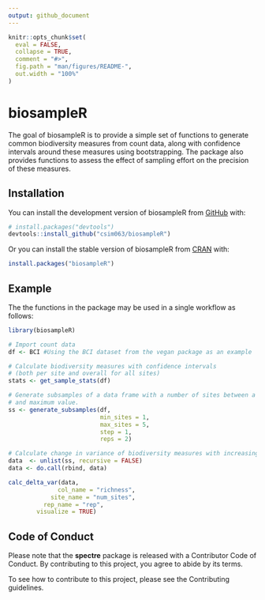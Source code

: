 ```yaml
---
output: github_document
---
```


<!-- README.md is generated from README.Rmd. Please edit that file -->

```r
knitr::opts_chunk$set(
  eval = FALSE,
  collapse = TRUE,
  comment = "#>",
  fig.path = "man/figures/README-",
  out.width = "100%"
)
```

# biosampleR

<!-- badges: start -->
<!-- badges: end -->

The goal of biosampleR is to provide a simple set of functions to generate common biodiversity
measures from count data, along with confidence intervals around these measures using bootstrapping.
The package also provides functions to assess the effect of sampling effort on the precision of 
these measures.

## Installation

You can install the development version of biosampleR from [GitHub](https://github.com/) with:

``` r
# install.packages("devtools")
devtools::install_github("csim063/biosampleR")
```

Or you can install the stable version of biosampleR from [CRAN](https://cran.r-project.org/) with:

``` r
install.packages("biosampleR")
```

## Example

The the functions in the package may be used in a single workflow as follows:

```r
library(biosampleR)

# Import count data
df <- BCI #Using the BCI dataset from the vegan package as an example

# Calculate biodiversity measures with confidence intervals
# (both per site and overall for all sites)
stats <- get_sample_stats(df)

# Generate subsamples of a data frame with a number of sites between a minimum
# and maximum value.
ss <- generate_subsamples(df,
                          min_sites = 1,
                          max_sites = 5,
                          step = 1,
                          reps = 2)

# Calculate change in variance of biodiversity measures with increasing sampling effort
data  <- unlist(ss, recursive = FALSE)
data <- do.call(rbind, data)

calc_delta_var(data,
              col_name = "richness",
            site_name = "num_sites",
          rep_name = "rep",
        visualize = TRUE)
```

## Code of Conduct

Please note that the **spectre** package is released with a Contributor
Code of Conduct. By contributing to this project,
you agree to abide by its terms.

To see how to contribute to this project, please see the Contributing
guidelines.